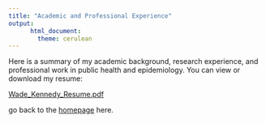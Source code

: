 ```yaml
---
title: "Academic and Professional Experience"
output: 
      html_document:
        theme: cerulean
---
```


Here is a summary of my academic background, research experience, and professional work in public health and epidemiology. You can view or download my resume:

 [Wade_Kennedy_Resume.pdf](Wade_Kennedy_Resume.pdf)

go back to the [homepage](home.html) here. 

